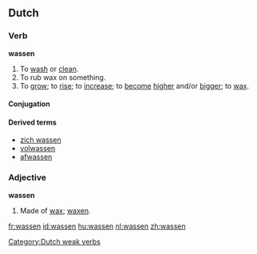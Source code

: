 ==Dutch==

===Verb===
'''wassen'''
# To [[wash]] or [[clean]].
# To rub wax on something.
# To [[grow]]; to [[rise]]; to [[increase]]; to [[become]] [[high]]er and/or [[big]]ger; to [[wax]].

====Conjugation====
{{nl-verb|was|wast|waste|wasten|hebben|gewassen|wasse}}
[[Category:Dutch weak verbs]]

====Derived terms====
* [[zich wassen]]
* [[volwassen]]
* [[afwassen]]

===Adjective===
'''wassen'''
# Made of [[wax]]; [[waxen]].

[[fr:wassen]]
[[id:wassen]]
[[hu:wassen]]
[[nl:wassen]]
[[zh:wassen]]
